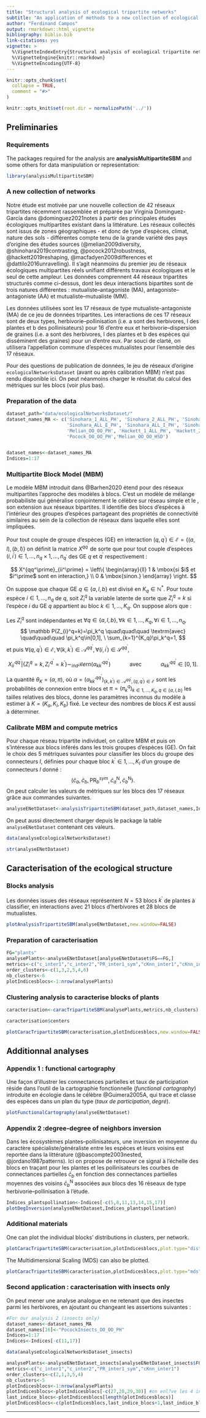 ```yaml
---
title: "Structural analysis of ecological tripartite networks"
subtitle: "An application of methods to a new collection of ecological tripartite networks"
author: "Ferdinand Campos"
output: rmarkdown::html_vignette
bibliography: biblio.bib
link-citations: yes
vignette: >
  %\VignetteIndexEntry{Structural analysis of ecological tripartite networks}
  %\VignetteEngine{knitr::rmarkdown}
  %\VignetteEncoding{UTF-8}
---
```


```r
knitr::opts_chunk$set(
  collapse = TRUE,
  comment = "#>"
)
```

```r
knitr::opts_knit$set(root.dir = normalizePath('../'))
```

## Preliminaries

### Requirements
The packages required for the analysis are **analysisMultipartiteSBM** and some others for data manipulation or representation:
```r
library(analysisMultipartiteSBM)
```

### A new collection of networks


Notre étude est motivée par une nouvelle collection de 42 réseaux tripartites récemment rassemblée et préparée par Virginia Domínguez-García dans @dominguez2021notes à partir des principales études écologiques multipartites existant dans la
littérature. Les réseaux collectés sont issus de zones géographiques - et donc de type d’espèces, climat, nature
des sols - différentes compte tenu de la grande variété des pays d’origine des études sources (@melian2009diversity, @shinohara2019contrasting, @pocock2012robustness, @hackett2019reshaping, @macfadyen2009differences et @dattilo2016unravelling).
Il s’agit néanmoins du premier jeu de réseaux écologiques multipartites réels unifiant différents travaux
écologiques et le seul de cette ampleur.
Les données comprennent 44 réseaux tripartites structurés comme ci-dessus, dont les deux interactions
bipartites sont de trois natures différentes : mutualiste–antagoniste (MA), antagoniste–antagoniste (AA)
et mutualiste–mutualiste (MM).


Les données utilisées sont les 17 réseaux de type mutualiste-antagoniste (MA) de ce jeu de données tripartites.
Les interactions de ces 17 réseaux sont de deux types, herbivorie–pollinisation (i.e. a sont des
herbivores, l des plantes et b des pollinisateurs) pour 16 d'entre eux et herbivorie–dispersion de graines (i.e. a sont des herbivores, l des plantes et b des espèces qui disséminent des graines) pour un d'entre eux. Par souci de clarté, on utilisera l’appellation commune d’espèces mutualistes pour l’ensemble des 17 réseaux.


Pour des questions de publication de données, le jeu de réseaux d'origine $\texttt{ecologicalNetworksDataset}$ (avant ou après calibration MBM) n'est pas rendu disponible ici. 
On peut néanmoins charger le résultat du calcul des métriques sur les blocs (voir plus bas).

### Preparation of the data

```r
dataset_path="data/ecologicalNetworksDataset/"
dataset_names_MA <- c('Sinohara_1_ALL_PH', 'Sinohara_2_ALL_PH', 'Sinohara_3_ALL_PH', 'Sinohara_4_ALL_PH', 'Sinohara_ALL_A_PH', 
                      'Sinohara_ALL_E_PH', 'Sinohara_ALL_I_PH', 'Sinohara_2_E_PH', 'Sinohara_3_E_PH', 'Sinohara_4_I_PH', 
                      'Melian_OO_OO_PH', 'Hackett_1_ALL_PH', 'Hackett_2_ALL_PH', 'Hackett_1_S_PH', 'Hackett_1_GL_PH',
                      'Pocock_OO_OO_PH','Melian_OO_OO_HSD')


dataset_names<-dataset_names_MA
Indices=1:17
``` 

### Multipartite Block Model (MBM) 
Le modèle MBM introduit dans @Barhen2020 étend pour des réseaux multipartites l'approche des modèles à blocs. C'est un modèle de mélange probabiliste qui généralise conjointement le célèbre \textit{Stochastic Block Model (SBM)} sur réseau simple et le \textit{Latent Block Model (LBM)}, son extension aux réseaux bipartites. Il identifie des blocs d'espèces à l'intérieur des groupes d'espèces partageant des propriétés de connectivité similaires au sein de la collection de réseaux dans laquelle elles sont impliquées.

Pour tout couple de groupe d'espèces (GE) en interaction $(q,q^\prime)\in\mathcal E=\left\{(a,l),(b,l)\right\}$ on définit la matrice $X^{qq^\prime}$ de sorte que pour tout couple d'espèces $(i,i^\prime)\in 1,\dots,n_q \times  1,\dots, n_{q^\prime}$ des GE $q$ et $q^\prime$ respectivement :


$$
X^{qq^\prime}_{ii^\prime} = \left\{
    \begin{array}{ll}
        1 & \mbox{si $i$ et $i^\prime$ sont en interaction,} \\ 
        0 & \mbox{sinon.}
    \end{array}
\right.
$$


On suppose que chaque GE $q\in\{a,l,b\}$ est divisé en $K_q\in\mathbb N^*$. Pour toute espèce $i\in 1,\dots, n_q$ de $q$, soit $Z_i^q$ la variable latente de sorte que $Z_i^q=k$ si l'espèce $i$ du GE $q$ appartient au bloc $k\in 1,\dots,K_q$. On suppose alors que :

Les $Z_i^q$ sont indépendantes et $\forall q\in\{a,l,b\}, \forall k \in 1,\dots,K_q,
    \forall i \in 1,\dots,n_q,$ 
$$
    \mathbb P(Z_{i}^q=k)=\pi_k^q \quad\quad\quad \textrm{avec} \quad\quad\quad
    \pi_k^q\in[0,1], \ \sum_{k=1}^{K_q}\pi_k^q=1,
$$
et puis $\forall (q,q^\prime)\in\mathcal E, 
    \forall (k,k^\prime)\in\mathcal A^{qq^\prime},
    \forall (i,i^\prime)\in\mathcal S^{qq^\prime},$
    
$$
    X_{ii^\prime}^{qq^\prime}| \{Z_{i}^q=k, Z_{i^\prime}^{q^\prime}=k^\prime\} \sim_{ind}  \mathcal Bern(\alpha_{kk^\prime}^{qq^\prime}) \quad\quad\quad \textrm{avec} \quad\quad\quad \alpha_{kk^\prime}^{qq^\prime}\in [0,1].
$$

La quantité $\theta_K=(\alpha,\pi)$, où $\alpha=\left(\alpha_{kk^\prime}^{qq^\prime}\right)_{(k,k^\prime)\in\mathcal A^{qq^\prime}, (q,q^\prime)\in\mathcal E}$ sont les probabilités de connexion entre blocs et $\pi=\left(\pi_k^q\right)_{k\in 1,\dots,K_q, q\in\{a,l,b\}}$ les tailles relatives des blocs, donne les paramètres inconnus du modèle à estimer à $K=(K_a,K_l,K_b)$ fixé. Le vecteur des nombres de blocs $K$ est aussi à déterminer.

### Calibrate MBM and compute metrics
Pour chaque réseau tripartite individuel, on calibre MBM et puis on s'intéresse aux blocs inférés dans les trois groupes d'espèces (GE).
On fait le choix des 5 métriques suivantes pour classifier les blocs du groupe des connecteurs $l$, définies pour chaque bloc $k^\prime\in1,\dots,K_l$ d'un groupe de connecteurs $l$ donné : $$\left(\bar{c}_a, \bar{c}_b, \textrm{PR}_b^{sym}, \bar{c}_a^{\textrm{N}}, \bar{c}_b^{\textrm{N}}\right).$$
On peut calculer les valeurs de métriques sur les blocs des $17$ réseaux grâce aux commandes suivantes.

```r
analyseENetDataset<-analysisTripartiteSBM(dataset_path,dataset_names,Indices,quiet=TRUE)

```
On peut aussi directement charger depuis le package la table $\texttt{analyseENetDataset}$ contenant ces valeurs.
```r
data(analyseEcologicalNetworksDataset)

str(analyseENetDataset)
```

## Caracterisation of the ecological structure

### Blocks analysis
Les données issues des réseaux représentent $N=53$ blocs $k^\prime$ de plantes à classifier, en interactions avec $21$ blocs d'herbivores et $28$ blocs de mutualistes. 

```r
plotAnalysisTripartiteSBM(analyseENetDataset,new.window=FALSE)
```

### Preparation of caracterisation
```r
FG="plants"
analysePlants<-analyseENetDataset[analyseENetDataset$FG==FG,]
metrics<-c("c_inter1","c_inter2","PR_inter1_sym","cKnn_inter1","cKnn_inter2")
order_clusters<-c(1,3,2,5,4,6)
nb_clusters<-6
plotIndicesblocs<-1:nrow(analysePlants)

```


### Clustering analysis to caracterise blocks of plants

```r
caracterisation<-caracTripartiteSBM(analysePlants,metrics,nb_clusters)

caracterisation$centers
```

```r
plotCaracTripartiteSBM(caracterisation,plotIndicesblocs,new.window=FALSE)
```

## Additionnal analyses


### Appendix 1 : functional cartography
Une façon d'illustrer les connectances partielles et taux de participation réside dans l'outil de la cartographie fonctionnelle ($\textit{functional cartography}$) introduite en écologie dans le célèbre @Guimera2005A, qui trace et classe des espèces dans un plan du type $(\textit{taux de participation}, \textit{degré})$.
```r
plotFunctionalCartography(analyseENetDataset)
```

### Appendix 2 :degree-degree of neighbors inversion
Dans les écosystèmes plantes--pollinisateurs, une inversion en moyenne du caractère spécialiste/généraliste entre les espèces et leurs voisins est reportée dans la littérature (@bascompte2003nested, @jordano1987patterns). Ici on propose de retrouver ce signal à l'échelle des blocs en traçant pour les plantes  et les pollinisateurs les courbes de connectances partielles $\bar c_b$ en fonction des connectances partielles moyennes des voisins $\bar c_b^{\textrm{N}}$ associées aux blocs des 16 réseaux de type herbivorie--pollinisation à l'étude.
```r
Indices_plantspollination<-Indices[-c(5,8,11,13,14,15,17)]
plotDegInversion(analyseENetDataset,Indices_plantspollination)

```

### Additional materials
One can plot the individual blocks' distributions in clusters, per network.
```r
plotCaracTripartiteSBM(caracterisation,plotIndicesblocs,plot.type="distrib.networks",new.window=FALSE)
```
The Multidimensional Scaling (MDS) can also be plotted.
```r
plotCaracTripartiteSBM(caracterisation,plotIndicesblocs,plot.type="mds",new.window=FALSE)
```


### Second application : caracterisation with insects only
On peut mener une analyse analogue en ne retenant que des insectes parmi les herbivores, en ajoutant ou changeant les assertions suivantes :
```r
#For our analysis 2 (insects only)
dataset_names<-dataset_names_MA
dataset_names[16]<-"PocockInsects_OO_OO_PH"
Indices=1:17
Indices<-Indices[-c(11,17)]

data(analyseEcologicalNetworksDataset_insects)

analysePlants<-analyseENetDataset_insects[analyseENetDataset_insects$FG==FG,]
metrics<-c("c_inter1","c_inter2","PR_inter1_sym","cKnn_inter1")
order_clusters<-c(2,1,3,5,4)
nb_clusters<-5
plotIndicesblocs<-1:nrow(analysePlants)
plotIndicesblocs<-plotIndicesblocs[-c(27,28,29,30)] #on enl?ve les 4 indices propres au r?seau 11 removed
last_indice_blocs<-plotIndicesblocs[length(plotIndicesblocs)]
plotIndicesblocs<-c(plotIndicesblocs,last_indice_blocs+1,last_indice_blocs+2,last_indice_blocs+3,last_indice_blocs+4) #on ajoute 4 derniers num?ros
```

---
